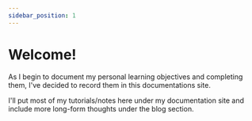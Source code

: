```yaml
---
sidebar_position: 1
---
```


# Welcome!

As I begin to document my personal learning objectives and completing them,
I've decided to record them in this documentations site.

I'll put most of my tutorials/notes here under my documentation site and
include more long-form thoughts under the blog section.
